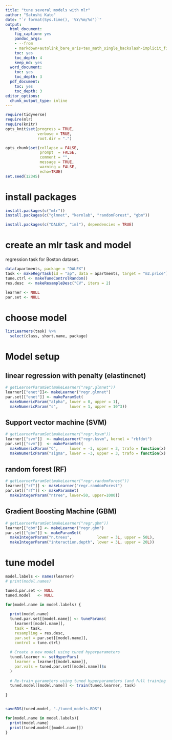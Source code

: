 ```yaml
---
title: "tune several models with mlr"
author: "Satoshi Kato"
date: "`r format(Sys.time(), '%Y/%m/%d')`"
output:
  html_document:
    fig_caption: yes
    pandoc_args:
    - --from
    - markdown+autolink_bare_uris+tex_math_single_backslash-implicit_figures
    toc: yes
    toc_depth: 4
    keep_md: yes
  word_document:
    toc: yes
    toc_depth: 3
  pdf_document:
    toc: yes
    toc_depth: 3
editor_options: 
  chunk_output_type: inline
---
```


```r
require(tidyverse)
require(mlr)
require(knitr)
opts_knit$set(progress = TRUE, 
              verbose = TRUE, 
              root.dir = ".")

opts_chunk$set(collapse = FALSE, 
               prompt  = FALSE,
               comment = "", 
               message = TRUE, 
               warning = FALSE, 
               echo=TRUE)
set.seed(12345)
```

# install packages

```r
install.packages(c("mlr"))
install.packages(c("glmnet", "kernlab", "randomForest", "gbm"))

install.packages(c("DALEX", "iml"), dependencies = TRUE)

```

# create an mlr task and model

regression task for Boston dataset.

```r
data(apartments, package = "DALEX")
task <- makeRegrTask(id = "ap", data = apartments, target = "m2.price")
tune.ctrl <- makeTuneControlRandom()
res.desc  <- makeResampleDesc("CV", iters = 2)

learner <- NULL
par.set <- NULL

```

# choose model 

```r
listLearners(task) %>%
  select(class, short.name, package)
```

# Model setup 

## linear regression with penalty (elastincnet)

```r
# getLearnerParamSet(makeLearner("regr.glmnet"))
learner[["enet"]]<- makeLearner("regr.glmnet")
par.set[["enet"]] <- makeParamSet(
  makeNumericParam("alpha", lower = 0, upper = 1),
  makeNumericParam("s",     lower = 1, upper = 10^3))

```

## Support vector machine (SVM) 

```r
# getLearnerParamSet(makeLearner("regr.ksvm"))
learner[["svm"]]  <- makeLearner("regr.ksvm", kernel = "rbfdot")
par.set[["svm"]]  <- makeParamSet(
  makeNumericParam("C",     lower = -3, upper = 3, trafo = function(x) 10^x),
  makeNumericParam("sigma", lower = -3, upper = 3, trafo = function(x) 10^x))

```

## random forest (RF)

```r
# getLearnerParamSet(makeLearner("regr.randomForest"))
learner[["rf"]] <- makeLearner("regr.randomForest")
par.set[["rf"]] <- makeParamSet(
  makeIntegerParam("ntree", lower=50, upper=1000))

```

## Gradient Boosting Machine (GBM)

```r
# getLearnerParamSet(makeLearner("regr.gbm"))
learner[["gbm"]] <- makeLearner("regr.gbm")
par.set[["gbm"]] <- makeParamSet(
  makeIntegerParam("n.trees",           lower = 3L, upper = 50L),
  makeIntegerParam("interaction.depth", lower = 3L, upper = 20L))

```

# tune model

```r
model.labels <- names(learner)
# print(model.names)

tuned.par.set <- NULL
tuned.model   <- NULL

for(model.name in model.labels) {
  
  print(model.name)
  tuned.par.set[[model.name]] <- tuneParams(
    learner[[model.name]], 
    task = task, 
    resampling = res.desc,
    par.set = par.set[[model.name]],
    control = tune.ctrl)
  
  # Create a new model using tuned hyperparameters
  tuned.learner <- setHyperPars(
    learner = learner[[model.name]],
    par.vals = tuned.par.set[[model.name]]$x
  )
  
  # Re-train parameters using tuned hyperparameters (and full training set)
  tuned.model[[model.name]] <- train(tuned.learner, task)
  
}


saveRDS(tuned.model, "./tuned_models.RDS")
```

```r
for(model.name in model.labels){
  print(model.name)
  print(tuned.model[[model.name]])
}

```

